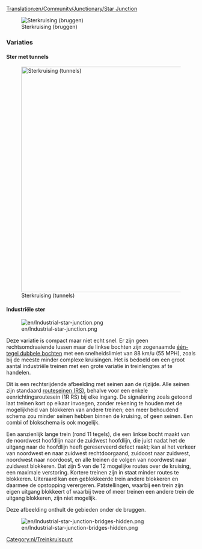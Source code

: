 [[Translation:en/Community/Junctionary/Star Junction]]

{{nl/kruispuntenmenu}}

[[File:en/Star junction.png|none|frame|Sterkruising (bruggen)]]

{{nl/kruispuntcriteria|Gemiddeld|2|2|2|2|1|1|0|1|0|0|0||Defecte treinen hebben alleen effect op dat ene spoor.|
*Handelt een groot aantal treinen tegelijkertijd af.
*Sommige aftakkingen zijn korter dan andere, waardoor sommige treinen onnodig wachten.
'''Tips'''
*Start met het bouwen van de bruggen of tunnels.
*Pas de grootte aan zodat elke aftakking lang genoeg is voor een complete trein.
*Maak het kleiner. Je kunt een vierkant uitsparen onder de bruggen.
*Gebruik een combinatie van bruggen en tunnels om de brug-/tunnellengte tot drie tegels te beperken (inclusief bruggenhoofden of tunnelingangen)
*Benodigd gebied: 14 x 14
}}



===Variaties===

==== Ster met tunnels ====

[[File:en/Star junction 2.png|none|thumb|600px|Sterkruising (tunnels)]]

==== Industriële ster ====

[[File:en/Industrial-star-junction.png]]

Deze variatie is compact maar niet echt snel. Er zijn geen rechtsomdraaiende lussen maar de linkse bochten zijn zogenaamde [[nl/Manual/Spelmechanisme#Treinen|één-tegel dubbele bochten]] met een snelheidslimiet van 88 km/u (55 MPH), zoals bij de meeste minder complexe kruisingen. Het is bedoeld om een groot aantal industriële treinen met een grote variatie in treinlengtes af te handelen. 

Dit is een rechtsrijdende afbeelding met seinen aan de rijzijde. Alle seinen zijn standaard [[nl/seinen#Routeseinen|routeseinen (RS)]], behalve voor een enkele eenrichtingsroutesein (1R RS) bij elke ingang. De signalering zoals getoond laat treinen kort op elkaar invoegen, zonder rekening te houden met de mogelijkheid van blokkeren van andere treinen; een meer behoudend schema zou minder seinen hebben binnen de kruising, of geen seinen. Een combi of blokschema is ook mogelijk. 

Een aanzienlijk lange trein (rond 11 tegels), die een linkse bocht maakt van de noordwest hoofdlijn naar de zuidwest hoofdlijn, die juist nadat het de uitgang naar de hoofdlijn heeft gereserveerd defect raakt; kan al het verkeer van noordwest en naar zuidwest rechtdoorgaand, zuidoost naar zuidwest, noordwest naar noordoost, en alle treinen de volgen van noordwest naar zuidwest blokkeren. Dat zijn 5 van de 12 mogelijke routes over de kruising, een maximale verstoring. Kortere treinen zijn in staat minder routes te blokkeren. Uiteraard kan een geblokkeerde trein andere blokkeren en daarmee de opstopping verergeren. Patstellingen, waarbij een trein zijn eigen uitgang blokkeert of waarbij twee of meer treinen een andere trein de uitgang blokkeren, zijn niet mogelijk. 

Deze afbeelding onthult de gebieden onder de bruggen. 

[[File:en/Industrial-star-junction-bridges-hidden.png]]

{{nl/kruispuntcriteria|Gemiddeld|2|0|1|1|0|1|1|1|0|0|0||Defecte treinen hebben effect op circa 5 van de 12 routes.|
* Kan worden gebruikt op een hoofdlijn.
* Benodigd gebied: 9 x 9}}

[[Category:nl/Treinkruispunt]]